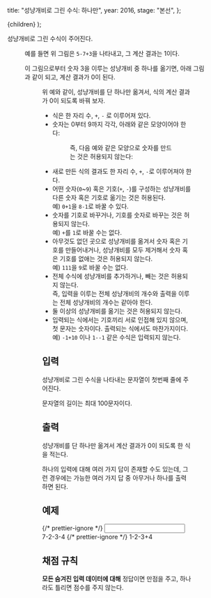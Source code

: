 
  title: "성냥개비로 그린 수식: 하나만",
  year: 2016,
  stage: "본선",
};

  <PostLayout meta={meta}>{children}</PostLayout>
);

성냥개비로 그린 수식이 주어진다.

<Figure src="/2016/m1_img11.png" alt="" />

예를 들면 위 그림은 `5-7+3`을 나타내고, 그 계산 결과는 $1$이다.

이 그림으로부터 숫자 $3$을 이루는 성냥개비 중 하나를 옮기면, 아래 그림과 같이 되고, 계산 결과가 $0$이 된다.

<Figure src="/2016/m1_img12.png" alt="" />

위 예와 같이, 성냥개비를 단 하나만 옮겨서, 식의 계산 결과가 $0$이 되도록 바꿔 보자.

- 식은 한 자리 수, `+`, `-` 로 이루어져 있다.
- 숫자는 $0$부터 $9$까지 각각, 아래와 같은 모양이어야 한다:
  <Figure src="/2016/m1_img21.png" alt="" />
  즉, 다음 예와 같은 모양으로 숫자를 만드는 것은 허용되지 않는다:
  <Figure src="/2016/m1_img22.png" alt="" />
- 새로 만든 식의 결과도 한 자리 수, `+`, `-`로 이루어져야 한다.
- 어떤 숫자(`0`~`9`) 혹은 기호(`+`, `-`)를 구성하는 성냥개비를 다른 숫자 혹은 기호로 옮기는 것은 허용된다.<br />
  예) `0+1`을 `8-1`로 바꿀 수 있다.
- 숫자를 기호로 바꾸거나, 기호를 숫자로 바꾸는 것은 허용되지 않는다.<br />
  예) `+`를 `1`로 바꿀 수는 없다.
- 아무것도 없던 곳으로 성냥개비를 옮겨서 숫자 혹은 기호를 만들어내거나, 성냥개비를 모두 제거해서 숫자 혹은 기호를 없애는 것은 허용되지 않는다.<br />
  예) `111`을 `9`로 바꿀 수는 없다.
- 전체 수식에 성냥개비를 추가하거나, 빼는 것은 허용되지 않는다.<br />
  즉, 입력을 이루는 전체 성냥개비의 개수와 출력을 이루는 전체 성냥개비의 개수는 같아야 한다.
- 둘 이상의 성냥개비를 옮기는 것은 허용되지 않는다.
- 입력되는 식에서는 기호끼리 서로 인접해 있지 않으며, 첫 문자는 숫자이다. 출력되는 식에서도 마찬가지이다.<br />
  예) `-1+10` 이나 `1--1` 같은 수식은 입력되지 않는다.

## 입력

성냥개비로 그린 수식을 나타내는 문자열이 첫번째 줄에 주어진다.

문자열의 길이는 최대 $100$문자이다.

## 출력

성냥개비를 단 하나만 옮겨서 계산 결과가 $0$이 되도록 한 식을 적는다.

하나의 입력에 대해 여러 가지 답이 존재할 수도 있는데, 그런 경우에는 가능한 여러 가지 답 중 아무거나 하나를 출력하면 된다.

## 예제

<Examples>
  {/* prettier-ignore */}
  <Input>
7-2-3-4
  </Input>
  {/* prettier-ignore */}
  <Output>
1-2-3+4
  </Output>
</Examples>

## 채점 규칙

**모든 숨겨진 입력 데이터에 대해** 정답이면 만점을 주고, 하나라도 틀리면 점수를 주지 않는다.
